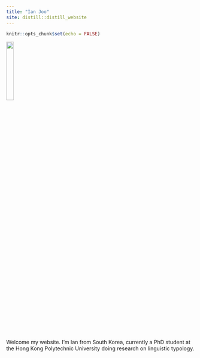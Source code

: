 ```yaml
---
title: "Ian Joo"
site: distill::distill_website
---
```


```r
knitr::opts_chunk$set(echo = FALSE)
```

![](profile.jpg){ width=20% }

Welcome my website. I'm Ian from South Korea, currently a PhD student at the Hong Kong Polytechnic University doing research on linguistic typology.
